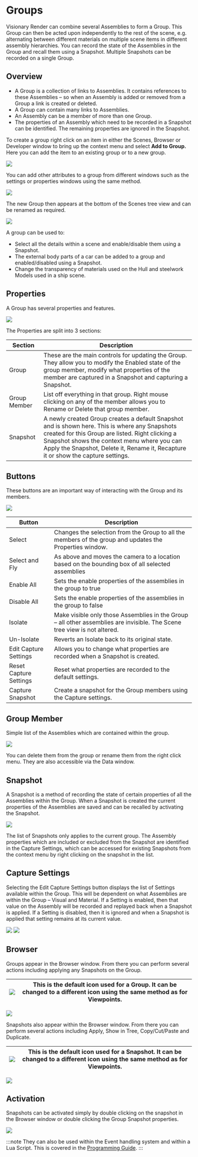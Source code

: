# Groups

Visionary Render can combine several Assemblies to form a Group. This Group can then be acted upon independently to the rest of the scene, e.g. alternating between different materials on multiple scene items in different assembly hierarchies. You can record the state of the Assemblies in the Group and recall them using a Snapshot. Multiple Snapshots can be recorded on a single Group.

## Overview

- A Group is a collection of links to Assemblies. It contains references to these Assemblies – so when an Assembly is added or removed from a Group a link is created or deleted.
- A Group can contain many links to Assemblies.
- An Assembly can be a member of more than one Group.
- The properties of an Assembly which need to be recorded in a Snapshot can be identified. The remaining properties are ignored in the Snapshot.

To create a group right click on an item in either the Scenes, Browser or Developer window to bring up the context menu and select **Add to Group.** Here you can add the item to an existing group or to a new group.

![](/img/visionary-render/scene/groups/overview.png)

You can add other attributes to a group from different windows such as the settings or properties windows using the same method.

![](/img/visionary-render/scene/groups/settings.png)

The new Group then appears at the bottom of the Scenes tree view and can be renamed as required.

![](/img/visionary-render/scene/groups/tree.png)

A group can be used to:

- Select all the details within a scene and enable/disable them using a Snapshot.
- The external body parts of a car can be added to a group and enabled/disabled using a Snapshot.
- Change the transparency of materials used on the Hull and steelwork Models used in a ship scene.

## Properties

A Group has several properties and features.

![](/img/visionary-render/scene/groups/properties.png)

The Properties are split into 3 sections:

| Section      | Description                                                                                                                                                                                                                                                                            |
|--------------|----------------------------------------------------------------------------------------------------------------------------------------------------------------------------------------------------------------------------------------------------------------------------------------|
| Group        | These are the main controls for updating the Group. They allow you to modify the Enabled state of the group member, modify what properties of the member are captured in a Snapshot and capturing a Snapshot.                                                                          |
| Group Member | List off everything in that group. Right mouse clicking on any of the member allows you to Rename or Delete that group member.                                                                                                                                                         |
| Snapshot     | A newly created Group creates a default Snapshot and is shown here. This is where any Snapshots created for this Group are listed. Right clicking a Snapshot shows the context menu where you can Apply the Snapshot, Delete it, Rename it, Recapture it or show the capture settings. |

## Buttons

These buttons are an important way of interacting with the Group and its members.

![](/img/visionary-render/scene/groups/buttons.png)

| Button                 | Description                                                                                                               |
|------------------------|---------------------------------------------------------------------------------------------------------------------------|
| Select                 | Changes the selection from the Group to all the members of the group and updates the Properties window.                   |
| Select and Fly         | As above and moves the camera to a location based on the bounding box of all selected assemblies                          |
| Enable All             | Sets the enable properties of the assemblies in the group to true                                                         |
| Disable All            | Sets the enable properties of the assemblies in the group to false                                                        |
| Isolate                | Make visible only those Assemblies in the Group – all other assemblies are invisible. The Scene tree view is not altered. |
| Un-Isolate             | Reverts an Isolate back to its original state.                                                                            |
| Edit Capture Settings  | Allows you to change what properties are recorded when a Snapshot is created.                                             |
| Reset Capture Settings | Reset what properties are recorded to the default settings.                                                               |
| Capture Snapshot       | Create a snapshot for the Group members using the Capture settings.                                                       |

## Group Member

Simple list of the Assemblies which are contained within the group.

![](/img/visionary-render/scene/groups/group-member.png)

You can delete them from the group or rename them from the right click menu. They are also accessible via the Data window.

## Snapshot

A Snapshot is a method of recording the state of certain properties of all the Assemblies within the Group. When a Snapshot is created the current properties of the Assemblies are saved and can be recalled by activating the Snapshot.

![](/img/visionary-render/scene/groups/snapshot.png)

The list of Snapshots only applies to the current group. The Assembly properties which are included or excluded from the Snapshot are identified in the Capture Settings, which can be accessed for existing Snapshots from the context menu by right clicking on the snapshot in the list.

## Capture Settings

Selecting the Edit Capture Settings button displays the list of Settings available within the Group. This will be dependent on what Assemblies are within the Group – Visual and Material. If a Setting is enabled, then that value on the Assembly will be recorded and replayed back when a Snapshot is applied. If a Setting is disabled, then it is ignored and when a Snapshot is applied that setting remains at its current value.

![](/img/visionary-render/scene/groups/capture1.png) ![](/img/visionary-render/scene/groups/capture2.png)

## Browser

Groups appear in the Browser window. From there you can perform several actions including applying any Snapshots on the Group.

| ![](/img/visionary-render/scene/groups/group-icon.png) | This is the default icon used for a Group. It can be changed to a different icon using the same method as for Viewpoints. |
|---------------------------------|---------------------------------------------------------------------------------------------------------------------------|

![](/img/visionary-render/scene/groups/browser1.png)

Snapshots also appear within the Browser window. From there you can perform several actions including Apply, Show in Tree, Copy/Cut/Paste and Duplicate.

| ![](/img/visionary-render/scene/groups/snapshot-icon.png) | This is the default icon used for a Snapshot. It can be changed to a different icon using the same method as for Viewpoints. |
|---------------------------------|------------------------------------------------------------------------------------------------------------------------------|

![](/img/visionary-render/scene/groups/browser2.png)

## Activation

Snapshots can be activated simply by double clicking on the snapshot in the Browser window or double clicking the Group Snapshot properties.

![](/img/visionary-render/scene/groups/activation.png)

:::note
They can also be used within the Event handling system and within a Lua Script. This is covered in the [Programming Guide](../../visionary-render-programming/introduction.mdx).
:::
